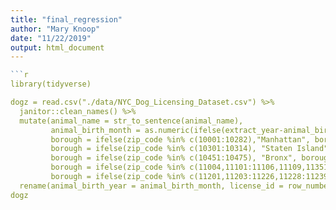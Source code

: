 ```yaml
---
title: "final_regression"
author: "Mary Knoop"
date: "11/22/2019"
output: html_document
---
```


```r
```r
library(tidyverse)

dogz = read.csv("./data/NYC_Dog_Licensing_Dataset.csv") %>% 
  janitor::clean_names() %>% 
  mutate(animal_name = str_to_sentence(animal_name),
         animal_birth_month = as.numeric(ifelse(extract_year-animal_birth_month > 20, "", animal_birth_month)),
         borough = ifelse(zip_code %in% c(10001:10282),"Manhattan", borough),
         borough = ifelse(zip_code %in% c(10301:10314), "Staten Island", borough),
         borough = ifelse(zip_code %in% c(10451:10475), "Bronx", borough),
         borough = ifelse(zip_code %in% c(11004,11101:11106,11109,11351,11354:11375,11377:11379,11385,11411:11423,11426:11430,11432:11436,11691:11694,11697), "Queens", borough),
         borough = ifelse(zip_code %in% c(11201,11203:11226,11228:11239,11241:11243,11249,11252,11256), "Brooklyn", borough)) %>% 
  rename(animal_birth_year = animal_birth_month, license_id = row_number)
dogz
```